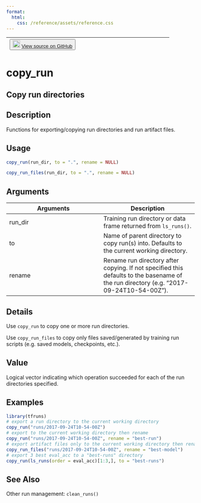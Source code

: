 ```yaml
---
format:
  html:
    css: /reference/assets/reference.css
---
```


| <button class="button"> ![](/reference/assets/GitHub-Mark-32px.png){width="20"} [View source on GitHub](https://github.com/rstudio/tfruns//blob/main/R/copy.R#L41) </button> |
|:------------------------------:|:--------------------------------------:|

# copy_run

## Copy run directories

## Description
Functions for exporting/copying run directories and run artifact files. 


## Usage
```r
copy_run(run_dir, to = ".", rename = NULL) 

copy_run_files(run_dir, to = ".", rename = NULL) 
```

## Arguments
|Arguments|Description|
|---|---|
| run_dir | Training run directory or data frame returned from `ls_runs()`. |
| to | Name of parent directory to copy run(s) into. Defaults to the current working directory. |
| rename | Rename run directory after copying. If not specified this defaults to the basename of the run directory (e.g. "2017-09-24T10-54-00Z"). |

## Details

Use `copy_run` to copy one or more run directories. 

Use `copy_run_files` to copy only files saved/generated by training run scripts (e.g. saved models, checkpoints, etc.). 


## Value
Logical vector indicating which operation succeeded for each of the run directories specified. 


## Examples
```r
library(tfruns)
# export a run directory to the current working directory 
copy_run("runs/2017-09-24T10-54-00Z") 
# export to the current working directory then rename 
copy_run("runs/2017-09-24T10-54-00Z", rename = "best-run") 
# export artifact files only to the current working directory then rename 
copy_run_files("runs/2017-09-24T10-54-00Z", rename = "best-model") 
# export 3 best eval_acc to a "best-runs" directory 
copy_run(ls_runs(order = eval_acc)[1:3,], to = "best-runs") 
```

## See Also
Other run management:  `clean_runs()`

